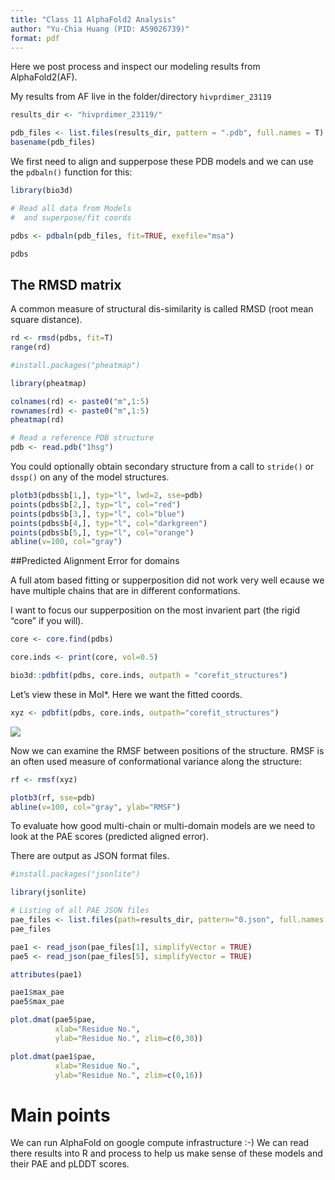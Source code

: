 ```yaml
---
title: "Class 11 AlphaFold2 Analysis"
author: "Yu-Chia Huang (PID: A59026739)"
format: pdf
---
```


Here we post process and inspect our modeling results from AlphaFold2(AF).

My results from AF live in the folder/directory `hivprdimer_23119`

```r
results_dir <- "hivprdimer_23119/"

pdb_files <- list.files(results_dir, pattern = ".pdb", full.names = T)
basename(pdb_files)
```

We first need to align and supperpose these PDB models and we can use the `pdbaln()` function for this:

```r
library(bio3d)

# Read all data from Models 
#  and superpose/fit coords

pdbs <- pdbaln(pdb_files, fit=TRUE, exefile="msa")
```

```r
pdbs
```


## The RMSD matrix

A common measure of structural dis-similarity is called RMSD (root mean square distance).

```r
rd <- rmsd(pdbs, fit=T)
range(rd)
```

```r
#install.packages("pheatmap")
```


```r
library(pheatmap)

colnames(rd) <- paste0("m",1:5)
rownames(rd) <- paste0("m",1:5)
pheatmap(rd)
```

```r
# Read a reference PDB structure
pdb <- read.pdb("1hsg")
```


You could optionally obtain secondary structure from a call to `stride()` or `dssp()` on any of the model structures.

```r
plotb3(pdbs$b[1,], typ="l", lwd=2, sse=pdb)
points(pdbs$b[2,], typ="l", col="red")
points(pdbs$b[3,], typ="l", col="blue")
points(pdbs$b[4,], typ="l", col="darkgreen")
points(pdbs$b[5,], typ="l", col="orange")
abline(v=100, col="gray")
```


##Predicted Alignment Error for domains

A full atom based fitting or supperposition did not work very well ecause we have multiple chains that are in different conformations.

I want to focus our supperposition on the most invarient part (the rigid "core" if you will).

```r
core <- core.find(pdbs)
```

```r
core.inds <- print(core, vol=0.5)
```

```r
bio3d::pdbfit(pdbs, core.inds, outpath = "corefit_structures")
```

Let's view these in Mol*. Here we want the fitted coords.

```r
xyz <- pdbfit(pdbs, core.inds, outpath="corefit_structures")
```

![](pic.png)

Now we can examine the RMSF between positions of the structure. RMSF is an often used measure of conformational variance along the structure:

```r
rf <- rmsf(xyz)

plotb3(rf, sse=pdb)
abline(v=100, col="gray", ylab="RMSF")
```

To evaluate how good multi-chain or multi-domain models are we need to look at the PAE scores (predicted aligned error).

There are output as JSON format files.

```r
#install.packages("jsonlite")
```


```r
library(jsonlite)

# Listing of all PAE JSON files
pae_files <- list.files(path=results_dir, pattern="0.json", full.names = TRUE)
pae_files
```

```r
pae1 <- read_json(pae_files[1], simplifyVector = TRUE)
pae5 <- read_json(pae_files[5], simplifyVector = TRUE)
```

```r
attributes(pae1)
```

```r
pae1$max_pae
pae5$max_pae
```

```r
plot.dmat(pae5$pae,
          xlab="Residue No.",
          ylab="Residue No.", zlim=c(0,30))
```

```r
plot.dmat(pae1$pae,
          xlab="Residue No.",
          ylab="Residue No.", zlim=c(0,16))
```

# Main points

We can run AlphaFold on google compute infrastructure :-)
We can read there results into R and process to help us make sense of these models and their PAE and pLDDT scores.

